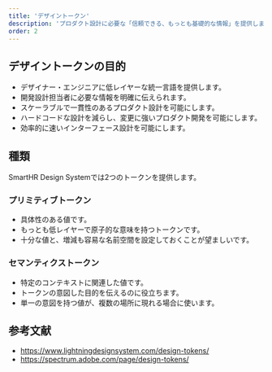 ```yaml
---
title: 'デザイントークン'
description: 'プロダクト設計に必要な「信頼できる、もっとも基礎的な情報」を提供します。'
order: 2
---
```


## デザイントークンの目的
- デザイナー・エンジニアに低レイヤーな統一言語を提供します。
- 開発設計担当者に必要な情報を明確に伝えられます。
- スケーラブルで一貫性のあるプロダクト設計を可能にします。
- ハードコードな設計を減らし、変更に強いプロダクト開発を可能にします。
- 効率的に速いインターフェース設計を可能にします。

## 種類
SmartHR Design Systemでは2つのトークンを提供します。

### プリミティブトークン
- 具体性のある値です。
- もっとも低レイヤーで原子的な意味を持つトークンです。
- 十分な値と、増減も容易な名前空間を設定しておくことが望ましいです。

### セマンティクストークン
- 特定のコンテキストに関連した値です。
- トークンの意図した目的を伝えるのに役立ちます。
- 単一の意図を持つ値が、複数の場所に現れる場合に使います。

## 参考文献
- https://www.lightningdesignsystem.com/design-tokens/
- https://spectrum.adobe.com/page/design-tokens/
